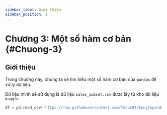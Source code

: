 ```yaml
---
sidebar_label: Giới thiệu
sidebar_position: 1
---
```


# Chương 3: Một số hàm cơ bản {#Chuong-3}


## Giới thiệu
Trong chương này, chúng ta sẽ tìm hiểu một số hàm cơ bản của `pandas` để xử lý dữ liệu.

Dữ liệu mình sẽ sử dụng là dữ liệu `sales_subset.csv` được lấy từ kho dữ liệu `kaggle`

```python
df = pd.read_csv('https://raw.githubusercontent.com/lhduc94/kungfupandas/master/data/sales_subset.csv',index_col=['Unnamed: 0'])
```


